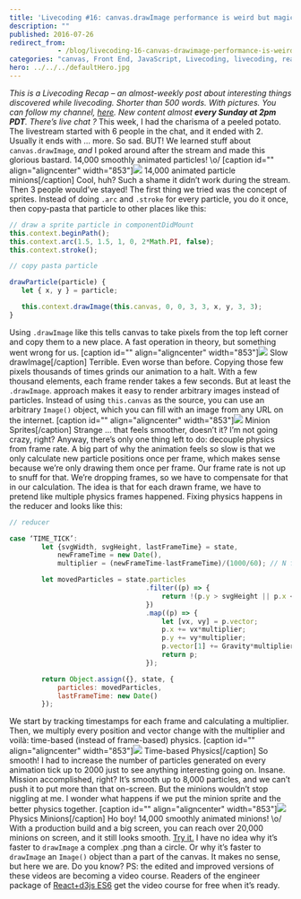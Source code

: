 ```yaml
---
title: 'Livecoding #16: canvas.drawImage performance is weird but magical'
description: ""
published: 2016-07-26
redirect_from: 
            - /blog/livecoding-16-canvas-drawimage-performance-is-weird-but-magical/swizec/6881
categories: "canvas, Front End, JavaScript, Livecoding, livecoding, react, Technical"
hero: ../../../defaultHero.jpg
---
```

_This is a Livecoding Recap – an almost-weekly post about interesting things discovered while livecoding. Shorter than 500 words. With pictures. You can follow my channel, [here](https://livecoding.tv/swizec). New content almost **every Sunday at 2pm PDT**. There’s live chat ?_ This week, I had the charisma of a peeled potato. The livestream started with 6 people in the chat, and it ended with 2. Usually it ends with … more. So sad. BUT! We learned stuff about `canvas.drawImage`, _and_ I poked around after the stream and made this glorious bastard. 14,000 smoothly animated particles! \\o/ \[caption id=&quot;&quot; align=&quot;aligncenter&quot; width=&quot;853&quot;]![](./img/eSfblPT.gif) 14,000 animated particle minions\[/caption] Cool, huh? Such a shame it didn’t work during the stream. Then 3 people would’ve stayed! The first thing we tried was the concept of sprites. Instead of doing `.arc` and `.stroke` for every particle, you do it once, then copy-pasta that particle to other places like this:

```javascript
// draw a sprite particle in componentDidMount
this.context.beginPath();
this.context.arc(1.5, 1.5, 1, 0, 2*Math.PI, false);
this.context.stroke();

// copy pasta particle

drawParticle(particle) {
   let { x, y } = particle;

   this.context.drawImage(this.canvas, 0, 0, 3, 3, x, y, 3, 3);
}
```

Using `.drawImage` like this tells canvas to take pixels from the top left corner and copy them to a new place. A fast operation in theory, but something went wrong for us. \[caption id=&quot;&quot; align=&quot;aligncenter&quot; width=&quot;853&quot;]![](./img/902lShK.gif) Slow drawImage\[/caption] Terrible. Even worse than before. Copying those few pixels thousands of times grinds our animation to a halt. With a few thousand elements, each frame render takes a few seconds. But at least the `.drawImage`. approach makes it easy to render arbitrary images instead of particles. Instead of using `this.canvas` as the source, you can use an arbitrary `Image()` object, which you can fill with an image from any URL on the internet. \[caption id=&quot;&quot; align=&quot;aligncenter&quot; width=&quot;853&quot;]![](./img/K3JIWBY.gif) Minion Sprites\[/caption] Strange … that feels smoother, doesn’t it? I’m not going crazy, right? Anyway, there’s only one thing left to do: decouple physics from frame rate. A big part of why the animation feels so slow is that we only calculate new particle positions once per frame, which makes sense because we’re only drawing them once per frame. Our frame rate is not up to snuff for that. We’re dropping frames, so we have to compensate for that in our calculation. The idea is that for each drawn frame, we have to pretend like multiple physics frames happened. Fixing physics happens in the reducer and looks like this:

```javascript
// reducer

case ‘TIME_TICK’:
        let {svgWidth, svgHeight, lastFrameTime} = state,
            newFrameTime = new Date(),
            multiplier = (newFrameTime-lastFrameTime)/(1000/60); // N frames dropped

        let movedParticles = state.particles
                                  .filter((p) => {
                                      return !(p.y > svgHeight || p.x < 0 || p.x > svgWidth);
                                  })
                                  .map((p) => {
                                      let [vx, vy] = p.vector;
                                      p.x += vx*multiplier;
                                      p.y += vy*multiplier;
                                      p.vector[1] += Gravity*multiplier;
                                      return p;
                                  });

        return Object.assign({}, state, {
            particles: movedParticles,
            lastFrameTime: new Date()
        });
```

We start by tracking timestamps for each frame and calculating a multiplier. Then, we multiply every position and vector change with the multiplier and voilà: time-based (instead of frame-based) physics. \[caption id=&quot;&quot; align=&quot;aligncenter&quot; width=&quot;853&quot;]![](./img/tQ1aiHw.gif) Time-based Physics\[/caption] So smooth! I had to increase the number of particles generated on every animation tick up to 2000 just to see anything interesting going on. Insane. Mission accomplished, right? It’s smooth up to 8,000 particles, and we can’t push it to put more than that on-screen. But the minions wouldn’t stop niggling at me. I wonder what happens if we put the minion sprite and the better physics together. \[caption id=&quot;&quot; align=&quot;aligncenter&quot; width=&quot;853&quot;]![](./img/JW4MSzk.gif) Physics Minions\[/caption] Ho boy! 14,000 smoothly animated minions! \\o/ With a production build and a big screen, you can reach over 20,000 minions on screen, and it still looks smooth. [Try it.](http://swizec.github.io/react-particles-experiment/) I have no idea why it’s faster to `drawImage` a complex .png than a circle. Or why it’s faster to `drawImage` an `Image()` object than a part of the canvas. It makes no sense, but here we are. Do you know? PS: the edited and improved versions of these videos are becoming a video course. Readers of the engineer package of [React+d3js ES6](http://swizec.com/reactd3js/) get the video course for free when it’s ready.
